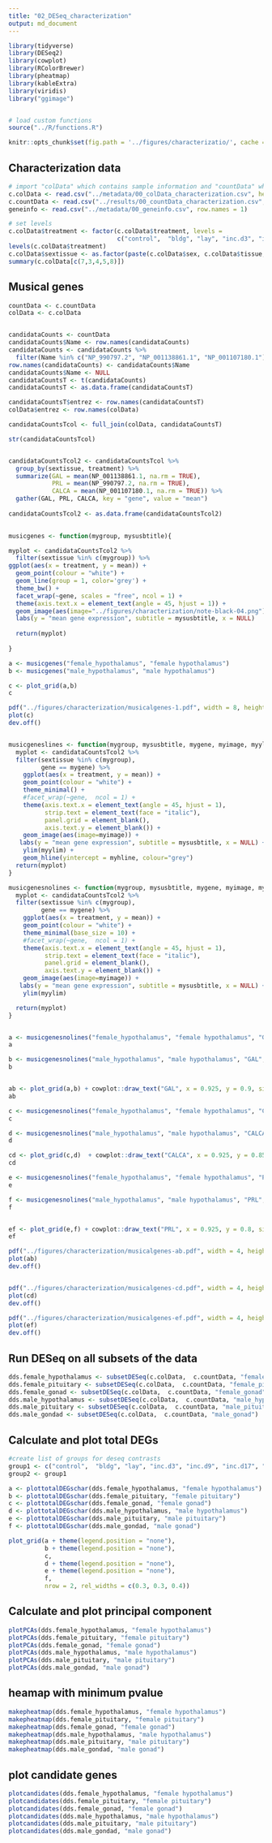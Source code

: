```yaml
---
title: "02_DESeq_characterization"
output: md_document
---
```


```r
library(tidyverse)
library(DESeq2)
library(cowplot)
library(RColorBrewer)
library(pheatmap)
library(kableExtra)
library(viridis)
library("ggimage")


# load custom functions  
source("../R/functions.R") 

knitr::opts_chunk$set(fig.path = '../figures/characterizatio/', cache = TRUE)
```

## Characterization data

```r
# import "colData" which contains sample information and "countData" which contains read counts
c.colData <- read.csv("../metadata/00_colData_characterization.csv", header = T, row.names = 1)
c.countData <- read.csv("../results/00_countData_characterization.csv", header = T, row.names = 1)
geneinfo <- read.csv("../metadata/00_geneinfo.csv", row.names = 1)

# set levels
c.colData$treatment <- factor(c.colData$treatment, levels = 
                              c("control",  "bldg", "lay", "inc.d3", "inc.d9", "inc.d17", "hatch", "n5", "n9"))
levels(c.colData$treatment)
c.colData$sextissue <- as.factor(paste(c.colData$sex, c.colData$tissue, sep = "_"))
summary(c.colData[c(7,3,4,5,8)])
```


## Musical genes

```r
countData <- c.countData
colData <- c.colData


candidataCounts <- countData
candidataCounts$Name <- row.names(candidataCounts)
candidataCounts <- candidataCounts %>%
  filter(Name %in% c("NP_990797.2", "NP_001138861.1", "NP_001107180.1"))
row.names(candidataCounts) <- candidataCounts$Name
candidataCounts$Name <- NULL
candidataCountsT <- t(candidataCounts)
candidataCountsT <- as.data.frame(candidataCountsT)

candidataCountsT$entrez <- row.names(candidataCountsT)
colData$entrez <- row.names(colData)

candidataCountsTcol <- full_join(colData, candidataCountsT)

str(candidataCountsTcol)


candidataCountsTcol2 <- candidataCountsTcol %>%
  group_by(sextissue, treatment) %>%
  summarize(GAL = mean(NP_001138861.1, na.rm = TRUE),
            PRL = mean(NP_990797.2, na.rm = TRUE),
            CALCA = mean(NP_001107180.1, na.rm = TRUE)) %>%
  gather(GAL, PRL, CALCA, key = "gene", value = "mean")
 
candidataCountsTcol2 <- as.data.frame(candidataCountsTcol2)
  

musicgenes <- function(mygroup, mysusbtitle){

myplot <- candidataCountsTcol2 %>%
  filter(sextissue %in% c(mygroup)) %>%
ggplot(aes(x = treatment, y = mean)) +
  geom_point(colour = "white") + 
  geom_line(group = 1, color='grey') +
  theme_bw() +
  facet_wrap(~gene, scales = "free", ncol = 1) +
  theme(axis.text.x = element_text(angle = 45, hjust = 1)) +
  geom_image(aes(image="../figures/characterization/note-black-04.png")) +
  labs(y = "mean gene expression", subtitle = mysusbtitle, x = NULL)
  
  return(myplot)
  
}

a <- musicgenes("female_hypothalamus", "female hypothalamus")
b <- musicgenes("male_hypothalamus", "male hypothalamus")

c <- plot_grid(a,b)
c

pdf("../figures/characterization/musicalgenes-1.pdf", width = 8, height = 6)
plot(c)
dev.off()


musicgeneslines <- function(mygroup, mysusbtitle, mygene, myimage, myylim, myhline){
  myplot <- candidataCountsTcol2 %>%
  filter(sextissue %in% c(mygroup),
         gene == mygene) %>%
    ggplot(aes(x = treatment, y = mean)) +
    geom_point(colour = "white") + 
    theme_minimal() +
    #facet_wrap(~gene,  ncol = 1) +
    theme(axis.text.x = element_text(angle = 45, hjust = 1),
          strip.text = element_text(face = "italic"),
          panel.grid = element_blank(),
          axis.text.y = element_blank()) +
    geom_image(aes(image=myimage)) +
   labs(y = "mean gene expression", subtitle = mysusbtitle, x = NULL) +
    ylim(myylim) + 
    geom_hline(yintercept = myhline, colour="grey")
  return(myplot)
}

musicgenesnolines <- function(mygroup, mysusbtitle, mygene, myimage, myylim, myhline){
  myplot <- candidataCountsTcol2 %>%
  filter(sextissue %in% c(mygroup),
         gene == mygene) %>%
    ggplot(aes(x = treatment, y = mean)) +
    geom_point(colour = "white") + 
    theme_minimal(base_size = 10) +
    #facet_wrap(~gene,  ncol = 1) +
    theme(axis.text.x = element_text(angle = 45, hjust = 1),
          strip.text = element_text(face = "italic"),
          panel.grid = element_blank(),
          axis.text.y = element_blank()) +
    geom_image(aes(image=myimage)) +
   labs(y = "mean gene expression", subtitle = mysusbtitle, x = NULL) +
    ylim(myylim) 

  return(myplot)
}


a <- musicgenesnolines("female_hypothalamus", "female hypothalamus", "GAL", "../figures/characterization/note-orange-04.png", c(15,75))
a

b <- musicgenesnolines("male_hypothalamus", "male hypothalamus", "GAL", "../figures/characterization/note-orange-04.png", c(15,75))
b


ab <- plot_grid(a,b) + cowplot::draw_text("GAL", x = 0.925, y = 0.9, size = 8, colour = "#d95f02")
ab

c <- musicgenesnolines("female_hypothalamus", "female hypothalamus", "CALCA", "../figures/characterization/note-teal-04.png", c(0,100))
c

d <- musicgenesnolines("male_hypothalamus", "male hypothalamus", "CALCA", "../figures/characterization/note-teal-04.png", c(0,100))
d

cd <- plot_grid(c,d)  + cowplot::draw_text("CALCA", x = 0.925, y = 0.85, size = 8, colour = "#1b9e77")
cd

e <- musicgenesnolines("female_hypothalamus", "female hypothalamus", "PRL", "../figures/characterization/note-purple-04.png", c(800,3000) )
e

f <- musicgenesnolines("male_hypothalamus", "male hypothalamus", "PRL", "../figures/characterization/note-purple-04.png", c(800,3000))
f


ef <- plot_grid(e,f) + cowplot::draw_text("PRL", x = 0.925, y = 0.8, size = 8, colour = "#7570b3")
ef

pdf("../figures/characterization/musicalgenes-ab.pdf", width = 4, height = 2)
plot(ab)
dev.off()


pdf("../figures/characterization/musicalgenes-cd.pdf", width = 4, height = 2)
plot(cd)
dev.off()

pdf("../figures/characterization/musicalgenes-ef.pdf", width = 4, height = 2)
plot(ef)
dev.off()

```


## Run DESeq on all subsets of the data

```r
dds.female_hypothalamus <- subsetDESeq(c.colData,  c.countData, "female_hypothalamus")
dds.female_pituitary <- subsetDESeq(c.colData,  c.countData, "female_pituitary" )
dds.female_gonad <- subsetDESeq(c.colData,  c.countData, "female_gonad" )
dds.male_hypothalamus <- subsetDESeq(c.colData,  c.countData, "male_hypothalamus" )
dds.male_pituitary <- subsetDESeq(c.colData,  c.countData, "male_pituitary"  )
dds.male_gondad <- subsetDESeq(c.colData,  c.countData, "male_gonad")
```

## Calculate and plot total DEGs

```r
#create list of groups for deseq contrasts
group1 <- c("control",  "bldg", "lay", "inc.d3", "inc.d9", "inc.d17", "hatch", "n5", "n9")
group2 <- group1

a <- plottotalDEGschar(dds.female_hypothalamus, "female hypothalamus")
b <- plottotalDEGschar(dds.female_pituitary, "female pituitary")
c <- plottotalDEGschar(dds.female_gonad, "female gonad")
d <- plottotalDEGschar(dds.male_hypothalamus, "male hypothalamus")
e <- plottotalDEGschar(dds.male_pituitary, "male pituitary")
f <- plottotalDEGschar(dds.male_gondad, "male gonad")

plot_grid(a + theme(legend.position = "none"),
          b + theme(legend.position = "none"),
          c,
          d + theme(legend.position = "none"),
          e + theme(legend.position = "none"),
          f,
          nrow = 2, rel_widths = c(0.3, 0.3, 0.4)) 
```

## Calculate and plot principal component

```r
plotPCAs(dds.female_hypothalamus, "female hypothalamus")
plotPCAs(dds.female_pituitary, "female pituitary")      
plotPCAs(dds.female_gonad, "female gonad")
plotPCAs(dds.male_hypothalamus, "male hypothalamus")
plotPCAs(dds.male_pituitary, "male pituitary")
plotPCAs(dds.male_gondad, "male gonad")
```

## heamap with minimum pvalue

```r
makepheatmap(dds.female_hypothalamus, "female hypothalamus")
makepheatmap(dds.female_pituitary, "female pituitary")
makepheatmap(dds.female_gonad, "female gonad")
makepheatmap(dds.male_hypothalamus, "male hypothalamus")
makepheatmap(dds.male_pituitary, "male pituitary")
makepheatmap(dds.male_gondad, "male gonad")
```
## plot candidate genes

```r
plotcandidates(dds.female_hypothalamus, "female hypothalamus")
plotcandidates(dds.female_pituitary, "female pituitary")
plotcandidates(dds.female_gonad, "female gonad")
plotcandidates(dds.male_hypothalamus, "male hypothalamus")
plotcandidates(dds.male_pituitary, "male pituitary")
plotcandidates(dds.male_gondad, "male gonad")
```

